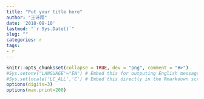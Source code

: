 ```yaml
---
title: "Put your title here"
author: "王诗翔"
date: '2018-08-10'
lastmod: "`r Sys.Date()`"
slug: ""
categories: r
tags:
- r
---
```


```r
knitr::opts_chunk$set(collapse = TRUE, dev = "png", comment = "#>")
#Sys.setenv("LANGUAGE"="EN") # Embed this for outputing English message
#Sys.setlocale('LC_ALL','C') # Embed this directly in the Rmarkdown script that contains the Chinese character comment
options(digits=3)
options(max.print=200)
```

